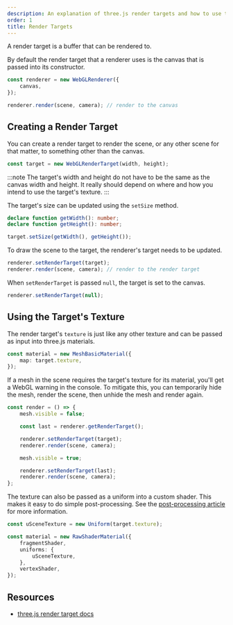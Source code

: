 ```yaml
---
description: An explanation of three.js render targets and how to use them.
order: 1
title: Render Targets
---
```



A render target is a buffer that can be rendered to.

<App client:only />

By default the render target that a renderer uses is the canvas that is passed into its constructor.

```ts
const renderer = new WebGLRenderer({
	canvas,
});

renderer.render(scene, camera); // render to the canvas
```

## Creating a Render Target

You can create a render target to render the scene, or any other scene for that matter, to something other than the canvas.

```ts
const target = new WebGLRenderTarget(width, height);
```

:::note
The target's width and height do not have to be the same as the canvas width and height. It really should depend on where and how you intend to use the target's texture.
:::

The target's size can be updated using the `setSize` method.

```ts
declare function getWidth(): number;
declare function getHeight(): number;

target.setSize(getWidth(), getHeight());
```

To draw the scene to the target, the renderer's target needs to be updated.

```ts
renderer.setRenderTarget(target);
renderer.render(scene, camera); // render to the render target
```

When `setRenderTarget` is passed `null`, the target is set to the canvas.

```ts
renderer.setRenderTarget(null);
```

## Using the Target's Texture

The render target's `texture` is just like any other texture and can be passed as input into three.js materials.

```ts
const material = new MeshBasicMaterial({
	map: target.texture,
});
```

If a mesh in the scene requires the target's texture for its material, you'll get a WebGL warning in the console. To mitigate this, you can temporarily hide the mesh, render the scene, then unhide the mesh and render again.

```ts
const render = () => {
	mesh.visible = false;

	const last = renderer.getRenderTarget();

	renderer.setRenderTarget(target);
	renderer.render(scene, camera);

	mesh.visible = true;

	renderer.setRenderTarget(last);
	renderer.render(scene, camera);
};
```

The texture can also be passed as a uniform into a custom shader. This makes it easy to do simple post-processing. See the [post-processing article](/techniques/03-post-processing) for more information.

```ts
const uSceneTexture = new Uniform(target.texture);

const material = new RawShaderMaterial({
	fragmentShader,
	uniforms: {
		uSceneTexture,
	},
	vertexShader,
});
```

## Resources

- [three.js render target docs](https://threejs.org/manual/#en/rendertargets)
